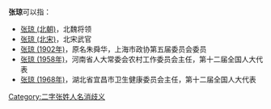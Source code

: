 '''张琼'''可以指：
* [[张琼_(北朝)|张琼 (北朝)]]，北魏将领
* [[张琼_(北宋)|张琼 (北宋)]]，北宋武官
* [[张琼_(1902年)|张琼 (1902年)]]，原名朱舜华，上海市政协第五届委员会委员
* [[张琼_(1958年)|张琼 (1958年)]]，河南省人大常委会农村工作委员会主任，第十二届全国人大代表
* [[张琼_(1968年)|张琼 (1968年)]]，湖北省宜昌市卫生健康委员会主任，第十二届全国人大代表

{{disambig}}

[[Category:二字张姓人名消歧义|Category:二字张姓人名消歧义]]